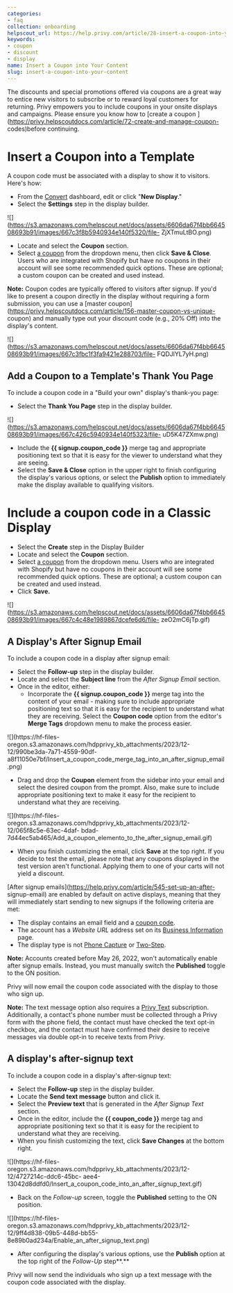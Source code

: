 ```yaml
---
categories:
- faq
collection: onboarding
helpscout_url: https://help.privy.com/article/28-insert-a-coupon-into-your-content
keywords:
- coupon
- discount
- display
name: Insert a Coupon into Your Content
slug: insert-a-coupon-into-your-content
---
```

The discounts and special promotions offered via coupons are a great way to
entice new visitors to subscribe or to reward loyal customers for returning.
Privy empowers you to include coupons in your onsite displays and campaigns.
Please ensure you know how to [create a coupon
](https://privy.helpscoutdocs.com/article/72-create-and-manage-coupon-
codes)before continuing.

# Insert a Coupon into a Template

A coupon code must be associated with a display to show it to visitors. Here's
how:

  * From the [Convert](https://dashboard.privy.com/displays) dashboard, edit or click "**New Display**."
  * Select the **Settings** step in the display builder. 

![](https://s3.amazonaws.com/helpscout.net/docs/assets/6606da67f4bb664508693b91/images/667c3f8b5940934e140f5320/file-
ZjXTmuLtBO.png)

  * Locate and select the **Coupon** section. 
  * Select [a coupon](https://privy.helpscoutdocs.com/article/72-create-and-manage-coupon-codes) from the dropdown menu, then click **Save & Close**. Users who are integrated with Shopify but have no coupons in their account will see some recommended quick options. These are optional; a custom coupon can be created and used instead. 

**Note:** Coupon codes are typically offered to visitors after signup. If
you'd like to present a coupon directly in the display without requiring a
form submission, you can use a [master
coupon](https://privy.helpscoutdocs.com/article/156-master-coupon-vs-unique-
coupon) and manually type out your discount code (e.g., 20% Off) into the
display's content.

![](https://s3.amazonaws.com/helpscout.net/docs/assets/6606da67f4bb664508693b91/images/667c3fbc1f3fa9421e288703/file-
FQDJlYL7yH.png)

## Add a Coupon to a Template's Thank You Page

To include a coupon code in a "Build your own" display's thank-you page:

  * Select the **Thank You Page** step in the display builder. 

![](https://s3.amazonaws.com/helpscout.net/docs/assets/6606da67f4bb664508693b91/images/667c426c5940934e140f5323/file-
uD5K47ZXmw.png)

  * Include the **{{ signup.coupon_code }}** merge tag and appropriate positioning text so that it is easy for the viewer to understand what they are seeing. 
  * Select the **Save & Close** option in the upper right to finish configuring the display's various options, or select the **Publish** option to immediately make the display available to qualifying visitors. 

# Include a coupon code in a Classic Display

  * Select the **Create** step in the Display Builder
  * Locate and select the **Coupon** section. 
  * Select [a coupon](https://privy.helpscoutdocs.com/article/72-create-and-manage-coupon-codes) from the dropdown menu. Users who are integrated with Shopify but have no coupons in their account will see some recommended quick options. These are optional; a custom coupon can be created and used instead. 
  * Click **Save.**

![](https://s3.amazonaws.com/helpscout.net/docs/assets/6606da67f4bb664508693b91/images/667c4c48e1989867dcefe6d6/file-
zeO2mC6jTp.gif)

## A Display's After Signup Email

To include a coupon code in a display after signup email:

  * Select the **Follow-up** step in the display builder. 
  * Locate and select the **Subject line** from the _After Signup Email_ section. 
  * Once in the editor, either: 
    * Incorporate the **{{ signup.coupon_code }}** merge tag into the content of your email - making sure to include appropriate positioning text so that it is easy for the recipient to understand what they are receiving. Select the **Coupon code** option from the editor's **Merge Tags** dropdown menu to make the process easier.

![](https://hf-files-
oregon.s3.amazonaws.com/hdpprivy_kb_attachments/2023/12-12/990be3da-7a71-4559-90df-a8f11050e7bf/Insert_a_coupon_code_merge_tag_into_an_after_signup_email.png)

  * Drag and drop the **Coupon** element from the sidebar into your email and select the desired coupon from the prompt. Also, make sure to include appropriate positioning text to make it easy for the recipient to understand what they are receiving.

![](https://hf-files-
oregon.s3.amazonaws.com/hdpprivy_kb_attachments/2023/12-12/065f8c5e-63ec-4daf-
bdad-7d44ec5ab465/Add_a_coupon_elemento_to_the_after_signup_email.gif)

  * When you finish customizing the email, click **Save** at the top right. If you decide to test the email, please note that any coupons displayed in the test version aren't functional. Applying them to one of your carts will not yield a discount. 

[After signup emails](https://help.privy.com/article/545-set-up-an-after-
signup-email) are enabled by default on active displays, meaning that they
will immediately start sending to new signups if the following criteria are
met:

  * The display contains an email field and a [coupon code](https://privy.helpscoutdocs.com/article/72-create-and-manage-coupon-codes). 
  * The account has a _Website URL_ address set on its [Business Information](https://dashboard.privy.com/settings/business-info) page. 
  * The display type is not [Phone Capture](https://help.privy.com/article/326-create-a-phone-capture-display) or [Two-Step](https://privy.helpscoutdocs.com/article/93-create-a-two-step-display). 

**Note:** Accounts created before May 26, 2022, won't automatically enable
after signup emails. Instead, you must manually switch the **Published**
toggle to the ON position.

Privy will now email the coupon code associated with the display to those who
sign up.

**Note:** The text message option also requires a [Privy
Text](https://www.privy.com/pricing) subscription. Additionally, a contact's
phone number must be collected through a Privy form with the phone field, the
contact must have checked the text opt-in checkbox, and the contact must have
confirmed their desire to receive messages via double opt-in to receive texts
from Privy.

## A display's after-signup text

To include a coupon code in a display's after-signup text:

  * Select the **Follow-up** step in the display builder. 
  * Locate the **Send text message** button and click it. 
  * Select the **Preview text** that is generated in the _After Signup Text_ section. 
  * Once in the editor, include the **{{ coupon_code }}** merge tag and appropriate positioning text so that it is easy for the recipient to understand what they are receiving.
  * When you finish customizing the text, click **Save Changes** at the bottom right.

![](https://hf-files-
oregon.s3.amazonaws.com/hdpprivy_kb_attachments/2023/12-12/4727214c-ddc6-45bc-
aee4-13042d8ddfd0/Insert_a_coupon_code_into_an_after_signup_text.gif)

  * Back on the _Follow-up_ screen, toggle the **Published** setting to the ON position.

![](https://hf-files-
oregon.s3.amazonaws.com/hdpprivy_kb_attachments/2023/12-12/9ff4d838-09b5-448d-bb55-8e89b0ad234a/Enable_an_after_signup_text.png)

  * After configuring the display's various options, use the **Publish** option at the top right of the _Follow-Up_ step**.**

Privy will now send the individuals who sign up a text message with the coupon
code associated with the display.

